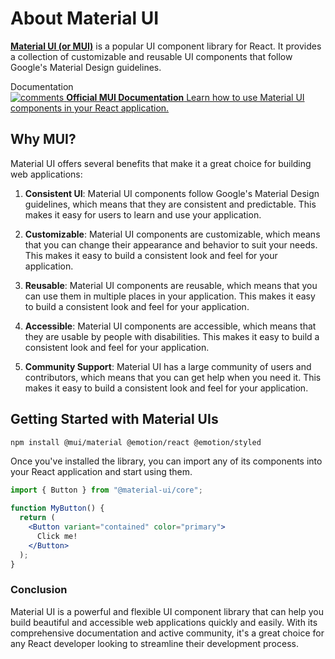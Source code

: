 
<Meta title="About Material UI" />

<style>
  {`
    .subheading {
      --mediumdark: '#999999';
      font-weight: 900;
      font-size: 13px;
      color: #fff;
      letter-spacing: 6px;
      line-height: 24px;
      text-transform: uppercase;
      margin-bottom: 12px;
      margin-top: 40px;
    }
    a {
      color: ${ultraColors.lilacLuster};
    }

    .link-list {
      display: grid;
      grid-template-columns: 1fr;
      grid-template-rows: 1fr 1fr;
      row-gap: 10px;
    }

    @media (min-width: 620px) {
      .link-list {
        row-gap: 20px;
        column-gap: 20px;
        grid-template-columns: 1fr 1fr;
      }
    }

    @media all and (-ms-high-contrast:none) {
    .link-list {
        display: -ms-grid;
        -ms-grid-columns: 1fr 1fr;
        -ms-grid-rows: 1fr 1fr;
      }
    }

    .link-item {
      display: block;
      padding: 20px 30px 20px 15px;
      border: 1px solid ${ultraColors.irishEnchantment
};
      border-radius: 5px;
      transition: background 150ms ease-out, border 150ms ease-out, transform 150ms ease-out;
      color: white;
      display: flex;
      align-items: flex-start;
    }

    .link-item:hover {
      border-color: ${ultraColors.royalAmethyst};
      transform: translate3d(0, -3px, 0);
      box-shadow: rgba(0, 0, 0, 0.08) 0 3px 10px 0;
    }

    .link-item:active {
      border-color: ${ultraColors.orchidHaze};
      transform: translate3d(0, 0, 0);
    }

    .link-item strong {
      font-weight: 700;
      display: block;
      margin-bottom: 2px;
    }

    .link-item img {
      height: 40px;
      width: 40px;
      margin-right: 15px;
      flex: none;
    }

    .link-item span {
      font-size: 14px;
      line-height: 20px;
    }

    .tip {
      display: inline-block;
      border-radius: 1em;
      font-size: 11px;
      line-height: 12px;
      font-weight: 700;
      background: #E7FDD8;
      color: #66BF3C;
      padding: 4px 12px;
      margin-right: 10px;
      vertical-align: top;
    }

    .tip-wrapper {
      font-size: 13px;
      line-height: 20px;
      margin-top: 40px;
      margin-bottom: 40px;
    }

    .tip-wrapper code {
      font-size: 12px;
      display: inline-block;
    }
  `}
</style>

# About Material UI

[**Material UI (or MUI)**](https://mui.com) is a popular UI component library for React. It provides a collection of customizable and reusable UI components that follow Google's Material Design guidelines.

<div className="subheading">Documentation</div>

<a className="link-item" href="https://discord.gg/storybook" target="_blank">
  <img src={"https://mui.com/static/logo.png"} alt="comments" />
  <span>
    <strong>Official MUI Documentation</strong>
    Learn how to use Material UI components in your React application.
  </span>
</a>

## Why MUI?

Material UI offers several benefits that make it a great choice for building web applications:
1. **Consistent UI**: Material UI components follow Google's Material Design guidelines, which means that they are consistent and predictable. This makes it easy for users to learn and use your application.

2. **Customizable**: Material UI components are customizable, which means that you can change their appearance and behavior to suit your needs. This makes it easy to build a consistent look and feel for your application.

3. **Reusable**: Material UI components are reusable, which means that you can use them in multiple places in your application. This makes it easy to build a consistent look and feel for your application.

4. **Accessible**: Material UI components are accessible, which means that they are usable by people with disabilities. This makes it easy to build a consistent look and feel for your application.

5. **Community Support**: Material UI has a large community of users and contributors, which means that you can get help when you need it. This makes it easy to build a consistent look and feel for your application.

## Getting Started with Material UIs

```bash
npm install @mui/material @emotion/react @emotion/styled
```

Once you've installed the library, you can import any of its components into your React application and start using them.

```jsx
import { Button } from "@material-ui/core";

function MyButton() {
  return (
    <Button variant="contained" color="primary">
      Click me!
    </Button>
  );
}
```

### Conclusion

Material UI is a powerful and flexible UI component library that can help you build beautiful and accessible web applications quickly and easily. With its comprehensive documentation and active community, it's a great choice for any React developer looking to streamline their development process.



